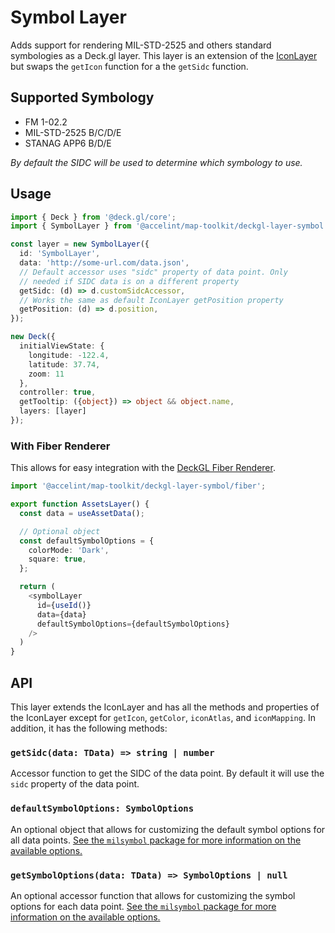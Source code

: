 

<Meta of={SymbolLayerStories} />

# Symbol Layer

Adds support for rendering MIL-STD-2525 and others standard symbologies as a Deck.gl layer. This layer is an extension of the [IconLayer](https://deck.gl/docs/api-reference/layers/icon-layer) but swaps the `getIcon` function for a the `getSidc` function.

## Supported Symbology

- FM 1-02.2
- MIL-STD-2525 B/C/D/E
- STANAG APP6 B/D/E

_By default the SIDC will be used to determine which symbology to use._

## Usage

```typescript
import { Deck } from '@deck.gl/core';
import { SymbolLayer } from '@accelint/map-toolkit/deckgl-layer-symbol';

const layer = new SymbolLayer({
  id: 'SymbolLayer',
  data: 'http://some-url.com/data.json',
  // Default accessor uses "sidc" property of data point. Only
  // needed if SIDC data is on a different property
  getSidc: (d) => d.customSidcAccessor,
  // Works the same as default IconLayer getPosition property
  getPosition: (d) => d.position,
});

new Deck({
  initialViewState: {
    longitude: -122.4,
    latitude: 37.74,
    zoom: 11
  },
  controller: true,
  getTooltip: ({object}) => object && object.name,
  layers: [layer]
});
```

### With Fiber Renderer

This allows for easy integration with the [DeckGL Fiber Renderer](https://github.com/deckgl-fiber-renderer/fiber.gl/tree/main).

```typescript
import '@accelint/map-toolkit/deckgl-layer-symbol/fiber';

export function AssetsLayer() {
  const data = useAssetData();

  // Optional object
  const defaultSymbolOptions = {
    colorMode: 'Dark',
    square: true,
  };

  return (
    <symbolLayer
      id={useId()}
      data={data}
      defaultSymbolOptions={defaultSymbolOptions}
    />
  )
}
```

## API

This layer extends the IconLayer and has all the methods and properties of the IconLayer except for `getIcon`, `getColor`, `iconAtlas`, and `iconMapping`. In addition, it has the following methods:

### `getSidc(data: TData) => string | number`

Accessor function to get the SIDC of the data point. By default it will use the `sidc` property of the data point.

### `defaultSymbolOptions: SymbolOptions`

An optional object that allows for customizing the default symbol options for all data points. [See the `milsymbol` package for more information on the available options.](https://github.com/spatialillusions/milsymbol/blob/master/docs/README.md)

### `getSymbolOptions(data: TData) => SymbolOptions | null`

An optional accessor function that allows for customizing the symbol options for each data point. [See the `milsymbol` package for more information on the available options.](https://github.com/spatialillusions/milsymbol/blob/master/docs/README.md)
